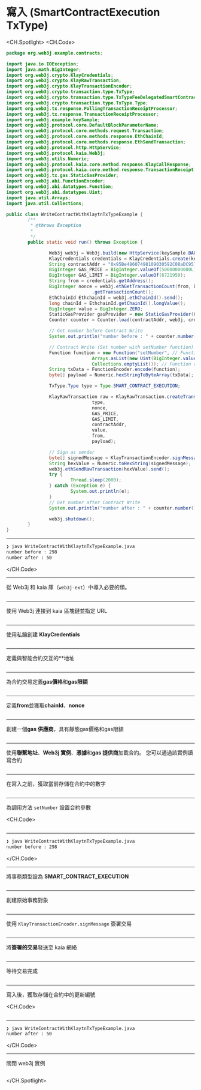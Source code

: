 # 寫入 (SmartContractExecution TxType)

<CH.Spotlight>
<CH.Code>

```java WriteContractWithKlaytnTxTypeExample.java
package org.web3j.example.contracts;

import java.io.IOException;
import java.math.BigInteger;
import org.web3j.crypto.KlayCredentials;
import org.web3j.crypto.KlayRawTransaction;
import org.web3j.crypto.KlayTransactionEncoder;
import org.web3j.crypto.transaction.type.TxType;
import org.web3j.crypto.transaction.type.TxTypeFeeDelegatedSmartContractExecution;
import org.web3j.crypto.transaction.type.TxType.Type;
import org.web3j.tx.response.PollingTransactionReceiptProcessor;
import org.web3j.tx.response.TransactionReceiptProcessor;
import org.web3j.example.keySample;
import org.web3j.protocol.core.DefaultBlockParameterName;
import org.web3j.protocol.core.methods.request.Transaction;
import org.web3j.protocol.core.methods.response.EthChainId;
import org.web3j.protocol.core.methods.response.EthSendTransaction;
import org.web3j.protocol.http.HttpService;
import org.web3j.protocol.kaia.Web3j;
import org.web3j.utils.Numeric;
import org.web3j.protocol.kaia.core.method.response.KlayCallResponse;
import org.web3j.protocol.kaia.core.method.response.TransactionReceipt;
import org.web3j.tx.gas.StaticGasProvider;
import org.web3j.abi.FunctionEncoder;
import org.web3j.abi.datatypes.Function;
import org.web3j.abi.datatypes.Uint;
import java.util.Arrays;
import java.util.Collections;

public class WriteContractWithKlaytnTxTypeExample {
        /**
         * @throws Exception
         *
         */
        public static void run() throws Exception {

                Web3j web3j = Web3j.build(new HttpService(keySample.BAOBAB_URL));
                KlayCredentials credentials = KlayCredentials.create(keySample.LEGACY_KEY_privkey);
                String contractAddr = "0x95Be48607498109030592C08aDC9577c7C2dD505";
                BigInteger GAS_PRICE = BigInteger.valueOf(50000000000L);
                BigInteger GAS_LIMIT = BigInteger.valueOf(6721950);
                String from = credentials.getAddress();
                BigInteger nonce = web3j.ethGetTransactionCount(from, DefaultBlockParameterName.LATEST).send()
                                .getTransactionCount();
                EthChainId EthchainId = web3j.ethChainId().send();
                long chainId = EthchainId.getChainId().longValue();
                BigInteger value = BigInteger.ZERO;
                StaticGasProvider gasProvider = new StaticGasProvider(GAS_PRICE, GAS_LIMIT);
                Counter counter = Counter.load(contractAddr, web3j, credentials.convertToCredentials(), gasProvider);

                // Get number before Contract Write
                System.out.println("number before : " + counter.number().send());

                // Contract Write (Set number with setNumber function)
                Function function = new Function("setNumber", // Function name
                                Arrays.asList(new Uint(BigInteger.valueOf(50))), // Function input parameters
                                Collections.emptyList()); // Function returned parameters
                String txData = FunctionEncoder.encode(function);
                byte[] payload = Numeric.hexStringToByteArray(txData);

                TxType.Type type = Type.SMART_CONTRACT_EXECUTION;

                KlayRawTransaction raw = KlayRawTransaction.createTransaction(
                                type,
                                nonce,
                                GAS_PRICE,
                                GAS_LIMIT,
                                contractAddr,
                                value,
                                from,
                                payload);

                // Sign as sender
                byte[] signedMessage = KlayTransactionEncoder.signMessage(raw, chainId, credentials);
                String hexValue = Numeric.toHexString(signedMessage);
                web3j.ethSendRawTransaction(hexValue).send();
                try {
                        Thread.sleep(2000);
                } catch (Exception e) {
                        System.out.println(e);
                }
                // Get number after Contract Write
                System.out.println("number after : " + counter.number().send());

                web3j.shutdown();
        }
}

```

---

```zsh output
❯ java WriteContractWithKlaytnTxTypeExample.java
number before : 298
number after : 50
```

</CH.Code>

---

從 Web3j 和 kaia 庫（`web3j-ext`）中導入必要的類。

```java WriteContractWithKlaytnTxTypeExample.java focus=1:28

```

---

使用 Web3j 連接到 kaia 區塊鏈並指定 URL

```java WriteContractWithKlaytnTxTypeExample.java focus=37

```

---

使用私鑰創建 **KlayCredentials**

```java WriteContractWithKlaytnTxTypeExample.java focus=38

```

---

定義與智能合約交互的\*\*地址

```java WriteContractWithKlaytnTxTypeExample.java focus=39

```

---

為合約交易定義**gas價格**和**gas限額**

```java WriteContractWithKlaytnTxTypeExample.java focus=40:41

```

---

定義**from**並獲取**chainId**、**nonce**

```java WriteContractWithKlaytnTxTypeExample.java focus=42:46

```

---

創建一個**gas 供應商**，具有靜態gas價格和gas限額

```java WriteContractWithKlaytnTxTypeExample.java focus=48

```

---

使用**聯繫地址**、**Web3j 實例**、**憑據**和**gas 提供商**加載合約。 您可以通過該實例讀寫合約

```java WriteContractWithKlaytnTxTypeExample.java focus=43

```

---

在寫入之前，獲取當前存儲在合約中的數字

```java WriteContractWithKlaytnTxTypeExample.java focus=51:52

```

---

為調用方法 `setNumber` 設置合約參數

<CH.Code>
```java WriteContractWithKlaytnTxTypeExample.java focus=54:59

````


---

```zsh output
❯ java WriteContractWithKlaytnTxTypeExample.java
number before : 298
````

</CH.Code>

---

將事務類型設為 **SMART_CONTRACT_EXECUTION**

```java WriteContractWithKlaytnTxTypeExample.java focus=61

```

---

創建原始事務對象

```java WriteContractWithKlaytnTxTypeExample.java focus=63:71

```

---

使用 `KlayTransactionEncoder.signMessage` 簽署交易

```java WriteContractWithKlaytnTxTypeExample.java focus=73:74

```

---

將**簽署的交易**發送至 kaia 網絡

```java WriteContractWithKlaytnTxTypeExample.java focus=75:76

```

---

等待交易完成

```java WriteContractWithKlaytnTxTypeExample.java focus=77:81

```

---

寫入後，獲取存儲在合約中的更新編號

<CH.Code>
```java WriteContractWithKlaytnTxTypeExample.java focus=82:83

````


---

```zsh output
❯ java WriteContractWithKlaytnTxTypeExample.java
number after : 50
````

</CH.Code>

---

關閉 web3j 實例

```java WriteContractWithKlaytnTxTypeExample.java focus=85

```

</CH.Spotlight>
